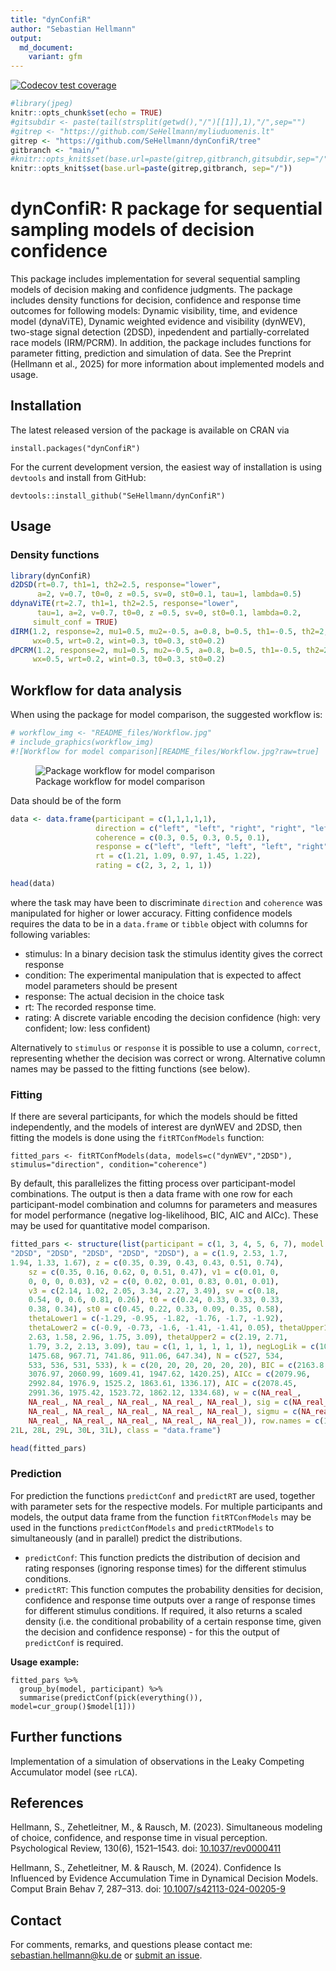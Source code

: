 ```yaml
---
title: "dynConfiR"
author: "Sebastian Hellmann"
output:
  md_document:
    variant: gfm
---
```


<!-- badges: start -->

[![Codecov test coverage](https://codecov.io/gh/SeHellmann/dynConfiR/branch/main/graph/badge.svg)](https://app.codecov.io/gh/SeHellmann/dynConfiR?branch=main)

<!-- badges: end -->

```r
#library(jpeg)
knitr::opts_chunk$set(echo = TRUE)
#gitsubdir <- paste(tail(strsplit(getwd(),"/")[[1]],1),"/",sep="")
#gitrep <- "https://github.com/SeHellmann/myliuduomenis.lt"
gitrep <- "https://github.com/SeHellmann/dynConfiR/tree"
gitbranch <- "main/"
#knitr::opts_knit$set(base.url=paste(gitrep,gitbranch,gitsubdir,sep="/"))
knitr::opts_knit$set(base.url=paste(gitrep,gitbranch, sep="/"))
```

# dynConfiR: R package for sequential sampling models of decision confidence

This package includes implementation for several sequential sampling models of decision making and confidence judgments. The package includes density functions for decision, confidence and response time outcomes for following models: Dynamic visibility, time, and evidence model (dynaViTE), Dynamic weighted evidence and visibility (dynWEV), two-stage signal detection (2DSD), inpedendent and partially-correlated race models (IRM/PCRM). In addition, the package includes functions for parameter fitting, prediction and simulation of data.
See the Preprint (Hellmann et al., 2025) for more information about implemented models and usage.


## Installation

The latest released version of the package is available on CRAN via

`install.packages("dynConfiR")`

For the current development version, the easiest way of installation is using `devtools` and install from GitHub:

```         
devtools::install_github("SeHellmann/dynConfiR")
```

## Usage

### Density functions

```r
library(dynConfiR)
d2DSD(rt=0.7, th1=1, th2=2.5, response="lower", 
      a=2, v=0.7, t0=0, z =0.5, sv=0, st0=0.1, tau=1, lambda=0.5)
ddynaViTE(rt=2.7, th1=1, th2=2.5, response="lower", 
      tau=1, a=2, v=0.7, t0=0, z =0.5, sv=0, st0=0.1, lambda=0.2,
     simult_conf = TRUE)
dIRM(1.2, response=2, mu1=0.5, mu2=-0.5, a=0.8, b=0.5, th1=-0.5, th2=2, 
     wx=0.5, wrt=0.2, wint=0.3, t0=0.3, st0=0.2)
dPCRM(1.2, response=2, mu1=0.5, mu2=-0.5, a=0.8, b=0.5, th1=-0.5, th2=2, 
     wx=0.5, wrt=0.2, wint=0.3, t0=0.3, st0=0.2)

```

## Workflow for data analysis

When using the package for model comparison, the suggested workflow is:

```r
# workflow_img <- "README_files/Workflow.jpg"
# include_graphics(workflow_img)
#![Workflow for model comparison][README_files/Workflow.jpg?raw=true]
```

![Package workflow for model comparison](man/figures/Workflow.jpg)

Data should be of the form

```r
data <- data.frame(participant = c(1,1,1,1,1),
                   direction = c("left", "left", "right", "right", "left"),
                   coherence = c(0.3, 0.5, 0.3, 0.5, 0.1),
                   response = c("left", "left", "left", "left", "right"),
                   rt = c(1.21, 1.09, 0.97, 1.45, 1.22),
                   rating = c(2, 3, 2, 1, 1))
```

```r
head(data)
```

where the task may have been to discriminate `direction` and `coherence` was manipulated for higher or lower accuracy. Fitting confidence models requires the data to be in a `data.frame` or `tibble` object with columns for following variables:

-   stimulus: In a binary decision task the stimulus identity gives the correct response
-   condition: The experimental manipulation that is expected to affect model parameters should be present
-   response: The actual decision in the choice task
-   rt: The recorded response time.
-   rating: A discrete variable encoding the decision confidence (high: very confident; low: less confident)

Alternatively to `stimulus` or `response` it is possible to use a column, `correct`, representing whether the decision was correct or wrong. Alternative column names may be passed to the fitting functions (see below).

### Fitting

If there are several participants, for which the models should be fitted independently, and the models of interest are dynWEV and 2DSD, then fitting the models is done using the `fitRTConfModels` function:

```         
fitted_pars <- fitRTConfModels(data, models=c("dynWEV","2DSD"), stimulus="direction", condition="coherence")
```

By default, this parallelizes the fitting process over participant-model combinations. The output is then a data frame with one row for each participant-model combination and columns for parameters and measures for model performance (negative log-likelihood, BIC, AIC and AICc). These may be used for quantitative model comparison.

```r
fitted_pars <- structure(list(participant = c(1, 3, 4, 5, 6, 7), model = c("2DSD", 
"2DSD", "2DSD", "2DSD", "2DSD", "2DSD"), a = c(1.9, 2.53, 1.7, 
1.94, 1.33, 1.67), z = c(0.35, 0.39, 0.43, 0.43, 0.51, 0.74), 
    sz = c(0.35, 0.16, 0.62, 0, 0.51, 0.47), v1 = c(0.01, 0, 
    0, 0, 0, 0.03), v2 = c(0, 0.02, 0.01, 0.83, 0.01, 0.01), 
    v3 = c(2.14, 1.02, 2.05, 3.34, 2.27, 3.49), sv = c(0.18, 
    0.54, 0, 0.6, 0.81, 0.26), t0 = c(0.24, 0.33, 0.33, 0.33, 
    0.38, 0.34), st0 = c(0.45, 0.22, 0.33, 0.09, 0.35, 0.58), 
    thetaLower1 = c(-1.29, -0.95, -1.82, -1.76, -1.7, -1.92), 
    thetaLower2 = c(-0.9, -0.73, -1.6, -1.41, -1.41, 0.05), thetaUpper1 = c(2.15, 
    2.63, 1.58, 2.96, 1.75, 3.09), thetaUpper2 = c(2.19, 2.71, 
    1.79, 3.2, 2.13, 3.09), tau = c(1, 1, 1, 1, 1, 1), negLogLik = c(1019.23, 
    1475.68, 967.71, 741.86, 911.06, 647.34), N = c(527, 534, 
    533, 536, 531, 533), k = c(20, 20, 20, 20, 20, 20), BIC = c(2163.8, 
    3076.97, 2060.99, 1609.41, 1947.62, 1420.25), AICc = c(2079.96, 
    2992.84, 1976.9, 1525.2, 1863.61, 1336.17), AIC = c(2078.45, 
    2991.36, 1975.42, 1523.72, 1862.12, 1334.68), w = c(NA_real_, 
    NA_real_, NA_real_, NA_real_, NA_real_, NA_real_), sig = c(NA_real_, 
    NA_real_, NA_real_, NA_real_, NA_real_, NA_real_), sigmu = c(NA_real_, 
    NA_real_, NA_real_, NA_real_, NA_real_, NA_real_)), row.names = c(1L, 
21L, 28L, 29L, 30L, 31L), class = "data.frame")
```

```r
head(fitted_pars)
```

### Prediction

For prediction the functions `predictConf` and `predictRT` are used, together with parameter sets for the respective models. For multiple participants and models, the output data frame from the function `fitRTConfModels` may be used in the functions `predictConfModels` and `predictRTModels` to simultaneously (and in parallel) predict the distributions.

-   `predictConf`: This function predicts the distribution of decision and rating responses (ignoring response times) for the different stimulus conditions.
-   `predictRT`: This function computes the probability densities for decision, confidence and response time outputs over a range of response times for different stimulus conditions. If required, it also returns a scaled density (i.e. the conditional probability of a certain response time, given the decision and confidence response) - for this the output of `predictConf` is required.

**Usage example:**

```         
fitted_pars %>% 
  group_by(model, participant) %>% 
  summarise(predictConf(pick(everything()), model=cur_group()$model[1]))
```

## Further functions

Implementation of a simulation of observations in the Leaky Competing Accumulator model (see `rLCA`).

## References

Hellmann, S., Zehetleitner, M., & Rausch, M. (2023). Simultaneous modeling of choice, confidence, and response time in visual perception. Psychological Review, 130(6), 1521–1543.  doi: [10.1037/rev0000411](https://doi.org/10.1037/rev0000411)

Hellmann, S., Zehetleitner, M. & Rausch, M. (2024). Confidence Is Influenced by Evidence Accumulation Time in Dynamical Decision Models. Comput Brain Behav 7, 287–313. doi: [10.1007/s42113-024-00205-9](https://doi.org/10.1007/s42113-024-00205-9)

## Contact

For comments, remarks, and questions please contact me: [sebastian.hellmann\@ku.de](mailto:sebastian.hellmann@ku.de) or [submit an issue](https://github.com/SeHellmann/dynConfiR/issues).
